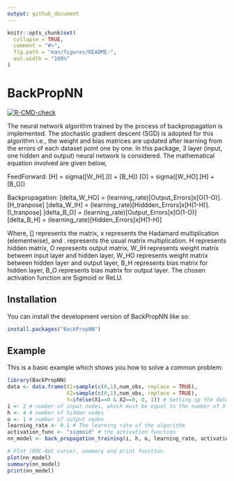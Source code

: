 ```yaml
---
output: github_document
---
```


<!-- README.md is generated from README.Rmd. Please edit that file -->

```r
knitr::opts_chunk$set(
  collapse = TRUE,
  comment = "#>",
  fig.path = "man/figures/README-",
  out.width = "100%"
)
```

# BackPropNN

<!-- badges: start -->
[![R-CMD-check](https://github.com/UofUEpi/BackPropNN/workflows/R-CMD-check/badge.svg)](https://github.com/UofUEpi/BackPropNN/actions)
<!-- badges: end -->

The neural network algorithm trained by the process of backpropagation is implemented. The stochastic gradient descent (SGD) is adopted for this algorithm i.e., the weight and bias matrices are updated after learning from the errors of each dataset point one by one. In this package, 3 layer (input, one hidden and output) neural network is considered. The mathematical equation involved are given below,

FeedForward:
[H] = sigma([W_IH].[I] + [B_H])
[O] = sigma([W_HO].[H] + [B_O])

Backpropagation:
[delta_W_HO] = (learning_rate)[Output_Errors]x[O(1-O)].[H_tranpose]
[delta_W_IH] = (learning_rate)[Hiddden_Errors]x[H(1-H)].[I_tranpose]
[delta_B_O] = (learning_rate)[Output_Errors]x[O(1-O)]
[delta_B_H] = (learning_rate)[Hidden_Errors]x[H(1-H)]

Where, [] represents the matrix, x represents the Hadamard multiplication (elementwise), and . represents the usual matrix multiplication.
H represents hidden matrix, O represents output matrix, W_IH represents weight matrix between input layer and hidden layer, W_HO represents weight matrix between hidden layer and output layer, B_H represents bias matrix for hidden layer, B_O represents bias matrix for output layer.
The chosen activation function are Sigmoid or ReLU.

## Installation

You can install the development version of BackPropNN like so:

``` r
install.packages("BackPropNN")
```

## Example

This is a basic example which shows you how to solve a common problem:

```r
library(BackPropNN)
data <- data.frame(X1=sample(c(0,1),num_obs, replace = TRUE),
                   X2=sample(c(0,1),num_obs, replace = TRUE),
                   Y=ifelse(X1==0 & X2==0, 0, 1)) # Setting up the data
i <- 2 # number of input nodes, which must be equal to the number of X variables.
h <- 4 # number of hidden nodes
o <- 1 # number of output nodes
learning_rate <- 0.1 # The learning rate of the algorithm
activation_func <- "sigmoid" # the activation function
nn_model <- back_propagation_training(i, h, o, learning_rate, activation_func, data)

# Plot (ROC-AUC curve), summary and print function.
plot(nn_model)
summary(nn_model)
print(nn_model)
```
